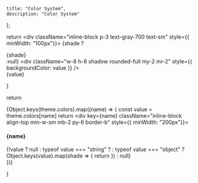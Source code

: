 
    title: "Color System",
    description: "Color System"
};


return <div className="inline-block p-3 text-gray-700 text-sm" style={{ minWidth: "100px"}}>
    {shade ? <div className="text-xs">{shade}</div> :null}
    <div className="w-8 h-8 shadow rounded-full my-2 mr-2" style={{
      backgroundColor: value
    }} />
    <div className="uppercase text-xs font-bold">{value}</div>
  </div>
}

  return <div>
    {Object.keys(theme.colors).map((name) => {
      const value = theme.colors[name]
      return <div key={name} className="inline-block align-top min-w-sm mb-2 py-6 border-b" style={{ minWidth: "200px"}}>
        <h4 className="capitalize py-3">
          {name}
        </h4>
        <div className="-m-3">
        {!value ? null : typeof value === "string" ? <Palette value={value} /> : typeof value === "object" ?
        Object.keys(value).map(shade => {
        return <Palette value={value[shade]} key={shade} shade={shade} />
        }) : null}
        </div>
      </div>
    })}
  </div>
}

<ColorPalette />

